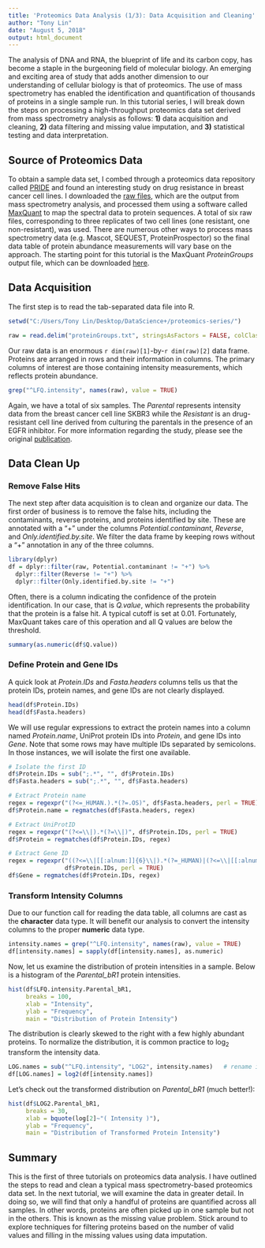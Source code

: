 ---
title: 'Proteomics Data Analysis (1/3): Data Acquisition and Cleaning'
author: "Tony Lin"
date: "August 5, 2018"
output: html_document
---

The analysis of DNA and RNA, the blueprint of life and its carbon copy, has become a staple in the burgeoning field of molecular biology. An emerging and exciting area of study that adds another dimension to our understanding of cellular biology is that of proteomics. The use of mass spectrometry has enabled the identification and quantification of thousands of proteins in a single sample run. In this tutorial series, I will break down the steps on processing a high-throughput proteomics data set derived from mass spectrometry analysis as follows: **1)** data acquisition and cleaning, **2)** data filtering and missing value imputation, and **3)** statistical testing and data interpretation.


## Source of Proteomics Data

To obtain a sample data set, I combed through a proteomics data repository called [PRIDE](https://www.ebi.ac.uk/pride/archive/simpleSearch) and found an interesting study on drug resistance in breast cancer cell lines. I downloaded the [raw files](https://www.ebi.ac.uk/pride/archive/projects/PXD002057/files), which are the output from mass spectrometry analysis, and processed them using a software called [MaxQuant](http://www.biochem.mpg.de/5111795/maxquant) to map the spectral data to protein sequences. A total of six raw files, corresponding to three replicates of two cell lines (one resistant, one non-resistant), was used. There are numerous other ways to process mass spectrometry data (e.g. Mascot, SEQUEST, ProteinProspector) so the final data table of protein abundance measurements will vary base on the approach. The starting point for this tutorial is the MaxQuant *ProteinGroups* output file, which can be downloaded [here](https://ucsf.box.com/s/1wt4hjdt3yq9g8fcs8oam1btg66dzt54).


## Data Acquisition

The first step is to read the tab-separated data file into R.

```{r echo=FALSE}
setwd("C:/Users/Tony Lin/Desktop/DataScience+/proteomics-series/")
```

```{r}
raw = read.delim("proteinGroups.txt", stringsAsFactors = FALSE, colClasses = "character")
```

Our raw data is an enormous `r dim(raw)[1]`-by-`r dim(raw)[2]` data frame. Proteins are arranged in rows and their information in columns. The primary columns of interest are those containing intensity measurements, which reflects protein abundance.

```{r}
grep("^LFQ.intensity", names(raw), value = TRUE)
```

Again, we have a total of six samples. The *Parental* represents intensity data from the breast cancer cell line SKBR3 while the *Resistant* is an drug-resistant cell line derived from culturing the parentals in the presence of an EGFR inhibitor. For more information regarding the study, please see the original [publication](http://europepmc.org/abstract/MED/26883193).


## Data Clean Up

### Remove False Hits

The next step after data acquisition is to clean and organize our data. The first order of business is to remove the false hits, including the contaminants, reverse proteins, and proteins identified by site. These are annotated with a "+" under the columns *Potential.contaminant*, *Reverse*, and *Only.identified.by.site*. We filter the data frame by keeping rows without a "+" annotation in any of the three columns.

```{r message=FALSE, warning=FALSE}
library(dplyr)
df = dplyr::filter(raw, Potential.contaminant != "+") %>%
  dplyr::filter(Reverse != "+") %>%
  dplyr::filter(Only.identified.by.site != "+")
```

Often, there is a column indicating the confidence of the protein identification. In our case, that is *Q.value*, which represents the probability that the protein is a false hit. A typical cutoff is set at 0.01. Fortunately, MaxQuant takes care of this operation and all Q values are below the threshold.

```{r}
summary(as.numeric(df$Q.value))
```

### Define Protein and Gene IDs

A quick look at *Protein.IDs* and *Fasta.headers* columns tells us that the protein IDs, protein names, and gene IDs are not clearly displayed.

```{r}
head(df$Protein.IDs)
head(df$Fasta.headers)
```

We will use regular expressions to extract the protein names into a column named *Protein.name*, UniProt protein IDs into *Protein*, and gene IDs into *Gene*. Note that some rows may have multiple IDs separated by semicolons. In those instances, we will isolate the first one available.

```{r}
# Isolate the first ID
df$Protein.IDs = sub(";.*", "", df$Protein.IDs)
df$Fasta.headers = sub(";.*", "", df$Fasta.headers)

# Extract Protein name
regex = regexpr("(?<=_HUMAN.).*(?=.OS)", df$Fasta.headers, perl = TRUE)
df$Protein.name = regmatches(df$Fasta.headers, regex)

# Extract UniProtID
regex = regexpr("(?<=\\|).*(?=\\|)", df$Protein.IDs, perl = TRUE)
df$Protein = regmatches(df$Protein.IDs, regex)

# Extract Gene ID
regex = regexpr("((?<=\\|[[:alnum:]]{6}\\|).*(?=_HUMAN)|(?<=\\|[[:alnum:]]{10}\\|).*(?=_HUMAN))",
                df$Protein.IDs, perl = TRUE)
df$Gene = regmatches(df$Protein.IDs, regex)
```


### Transform Intensity Columns

Due to our function call for reading the data table, all columns are cast as the **character** data type. It will benefit our analysis to convert the intensity columns to the proper **numeric** data type.

```{r}
intensity.names = grep("^LFQ.intensity", names(raw), value = TRUE)
df[intensity.names] = sapply(df[intensity.names], as.numeric)
```

Now, let us examine the distribution of protein intensities in a sample. Below is a histogram of the *Parental_bR1* protein intensities.

```{r echo=FALSE}
hist(df$LFQ.intensity.Parental_bR1,
     breaks = 100,
     xlab = "Intensity",
     ylab = "Frequency",
     main = "Distribution of Protein Intensity")
```

The distribution is clearly skewed to the right with a few highly abundant proteins. To normalize the distribution, it is common practice to log<sub>2</sub> transform the intensity data.

```{r}
LOG.names = sub("^LFQ.intensity", "LOG2", intensity.names)   # rename intensity columns
df[LOG.names] = log2(df[intensity.names])
```

Let's check out the transformed distribution on *Parental_bR1* (much better!):

```{r echo=FALSE}
hist(df$LOG2.Parental_bR1,
     breaks = 30,
     xlab = bquote(log[2]~"( Intensity )"),
     ylab = "Frequency",
     main = "Distribution of Transformed Protein Intensity")
```


## Summary

This is the first of three tutorials on proteomics data analysis. I have outlined the steps to read and clean a typical mass spectrometry-based proteomics data set. In the next tutorial, we will examine the data in greater detail. In doing so, we will find that only a handful of proteins are quantified across all samples. In other words, proteins are often picked up in one sample but not in the others. This is known as the missing value problem. Stick around to explore techniques for filtering proteins based on the number of valid values and filling in the missing values using data imputation.
